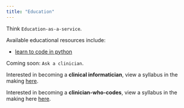 ```yaml
---
title: "Education"
---
```


Think `Education-as-a-service`.

Available educational resources include:

* [learn to code in python](https://letsdodigital.org/learn-python/)

Coming soon: `Ask a clinician`.

Interested in becoming a **clinical informatician**, view a syllabus in the making [here](/learn/syllabi/clinical-informatician.qmd).

Interested in becoming a **clinician-who-codes**, view a syllabus in the making here [here](/learn/syllabi/clinician-who-codes.qmd).